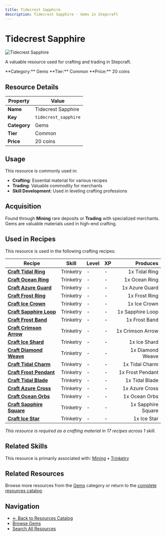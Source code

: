 ```yaml
---
title: Tidecrest Sapphire
description: Tidecrest Sapphire - Gems in Stepcraft
---
```


# Tidecrest Sapphire

<div className="flex items-start gap-6 mb-8">
  <div className="flex-shrink-0">
    <img src="/assets/resources/mining/tidecrest_sapphire.png" alt="Tidecrest Sapphire" className="w-24 h-24 border rounded-lg" />
  </div>
  <div className="flex-1">
    <div className="space-y-2">
      <p className="text-lg text-muted-foreground">A valuable resource used for crafting and trading in Stepcraft.</p>
      <div className="flex flex-wrap gap-4 text-sm">
        <span className="px-2 py-1 bg-blue-100 dark:bg-blue-900 rounded-md">
          **Category:** Gems
        </span>
        <span className="px-2 py-1 bg-gray-100 dark:bg-gray-900 rounded-md">
          **Tier:** Common
        </span>
        <span className="px-2 py-1 bg-green-100 dark:bg-green-900 rounded-md">
          **Price:** 20 coins
        </span>
      </div>
    </div>
  </div>
</div>

## Resource Details

| Property | Value |
|----------|-------|
| **Name** | Tidecrest Sapphire |
| **Key** | `tidecrest_sapphire` |
| **Category** | Gems |
| **Tier** | Common |
| **Price** | 20 coins |


## Usage

This resource is commonly used in:

- **Crafting**: Essential material for various recipes
- **Trading**: Valuable commodity for merchants
- **Skill Development**: Used in leveling crafting professions


## Acquisition

Found through **Mining** rare deposits or **Trading** with specialized merchants. Gems are valuable materials used in high-end crafting.


## Used in Recipes

This resource is used in the following crafting recipes:

| Recipe | Skill | Level | XP | Produces |
|--------|-------|-------|----|---------:|
| **[Craft Tidal Ring](/docs/items/individual/tidal_ring)** | Trinketry | - | - | 1x Tidal Ring |
| **[Craft Ocean Ring](/docs/items/individual/ocean_ring)** | Trinketry | - | - | 1x Ocean Ring |
| **[Craft Azure Guard](/docs/resources/individual/azure_guard)** | Trinketry | - | - | 1x Azure Guard |
| **[Craft Frost Ring](/docs/items/individual/frost_ring)** | Trinketry | - | - | 1x Frost Ring |
| **[Craft Ice Crown](/docs/resources/individual/ice_crown)** | Trinketry | - | - | 1x Ice Crown |
| **[Craft Sapphire Loop](/docs/resources/individual/sapphire_loop)** | Trinketry | - | - | 1x Sapphire Loop |
| **[Craft Frost Band](/docs/resources/individual/frost_band)** | Trinketry | - | - | 1x Frost Band |
| **[Craft Crimson Arrow](/docs/resources/individual/crimson_arrow)** | Trinketry | - | - | 1x Crimson Arrow |
| **[Craft Ice Shard](/docs/resources/individual/ice_shard)** | Trinketry | - | - | 1x Ice Shard |
| **[Craft Diamond Weave](/docs/resources/individual/diamond_weave)** | Trinketry | - | - | 1x Diamond Weave |
| **[Craft Tidal Charm](/docs/resources/individual/tidal_charm)** | Trinketry | - | - | 1x Tidal Charm |
| **[Craft Frost Pendant](/docs/resources/individual/frost_pendant)** | Trinketry | - | - | 1x Frost Pendant |
| **[Craft Tidal Blade](/docs/resources/individual/tidal_blade)** | Trinketry | - | - | 1x Tidal Blade |
| **[Craft Azure Cross](/docs/resources/individual/azure_cross)** | Trinketry | - | - | 1x Azure Cross |
| **[Craft Ocean Orbs](/docs/resources/individual/ocean_orbs)** | Trinketry | - | - | 1x Ocean Orbs |
| **[Craft Sapphire Square](/docs/resources/individual/sapphire_square)** | Trinketry | - | - | 1x Sapphire Square |
| **[Craft Ice Star](/docs/resources/individual/ice_star)** | Trinketry | - | - | 1x Ice Star |

*This resource is required as a crafting material in 17 recipes across 1 skill.*


## Related Skills

This resource is primarily associated with: [Mining](/docs/skills/individual/mining) • [Trinketry](/docs/skills/individual/trinketry)

## Related Resources

Browse more resources from the [Gems](/docs/resources#gems) category or return to the [complete resources catalog](/docs/resources).

## Navigation

- [← Back to Resources Catalog](/docs/resources)
- [Browse Gems](/docs/resources#gems)
- [Search All Resources](/search)
